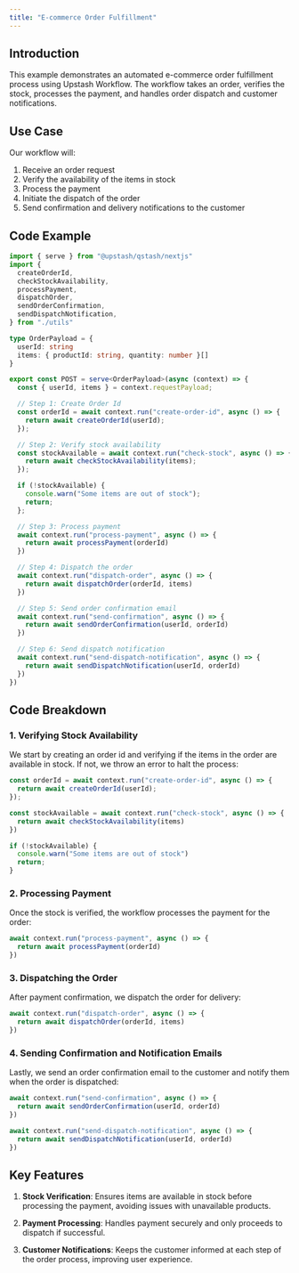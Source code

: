 ```yaml
---
title: "E-commerce Order Fulfillment"
---
```


## Introduction

This example demonstrates an automated e-commerce order fulfillment process using Upstash Workflow. The workflow takes an order, verifies the stock, processes the payment, and handles order dispatch and customer notifications.

## Use Case

Our workflow will:

1. Receive an order request
2. Verify the availability of the items in stock
3. Process the payment
4. Initiate the dispatch of the order
5. Send confirmation and delivery notifications to the customer

## Code Example

```typescript api/workflow/route.ts
import { serve } from "@upstash/qstash/nextjs"
import {
  createOrderId,
  checkStockAvailability,
  processPayment,
  dispatchOrder,
  sendOrderConfirmation,
  sendDispatchNotification,
} from "./utils"

type OrderPayload = {
  userId: string
  items: { productId: string, quantity: number }[]
}

export const POST = serve<OrderPayload>(async (context) => {
  const { userId, items } = context.requestPayload;

  // Step 1: Create Order Id
  const orderId = await context.run("create-order-id", async () => {
    return await createOrderId(userId);
  });

  // Step 2: Verify stock availability
  const stockAvailable = await context.run("check-stock", async () => {
    return await checkStockAvailability(items);
  });

  if (!stockAvailable) {
    console.warn("Some items are out of stock");
    return;
  };

  // Step 3: Process payment
  await context.run("process-payment", async () => {
    return await processPayment(orderId)
  })

  // Step 4: Dispatch the order
  await context.run("dispatch-order", async () => {
    return await dispatchOrder(orderId, items)
  })

  // Step 5: Send order confirmation email
  await context.run("send-confirmation", async () => {
    return await sendOrderConfirmation(userId, orderId)
  })

  // Step 6: Send dispatch notification
  await context.run("send-dispatch-notification", async () => {
    return await sendDispatchNotification(userId, orderId)
  })
})
```

## Code Breakdown

### 1. Verifying Stock Availability

We start by creating an order id and verifying if the items in the order are available in stock. If not, we throw an error to halt the process:

```typescript api/workflow/route.ts
const orderId = await context.run("create-order-id", async () => {
  return await createOrderId(userId);
});

const stockAvailable = await context.run("check-stock", async () => {
  return await checkStockAvailability(items)
})

if (!stockAvailable) {
  console.warn("Some items are out of stock")
  return;
}
```

### 2. Processing Payment

Once the stock is verified, the workflow processes the payment for the order:

```typescript api/workflow/route.ts
await context.run("process-payment", async () => {
  return await processPayment(orderId)
})
```

### 3. Dispatching the Order

After payment confirmation, we dispatch the order for delivery:

```typescript api/workflow/route.ts
await context.run("dispatch-order", async () => {
  return await dispatchOrder(orderId, items)
})
```

### 4. Sending Confirmation and Notification Emails

Lastly, we send an order confirmation email to the customer and notify them when the order is dispatched:

```typescript api/workflow/route.ts
await context.run("send-confirmation", async () => {
  return await sendOrderConfirmation(userId, orderId)
})

await context.run("send-dispatch-notification", async () => {
  return await sendDispatchNotification(userId, orderId)
})
```

## Key Features

1. **Stock Verification**: Ensures items are available in stock before processing the payment, avoiding issues with unavailable products.
  
2. **Payment Processing**: Handles payment securely and only proceeds to dispatch if successful.
  
3. **Customer Notifications**: Keeps the customer informed at each step of the order process, improving user experience.
